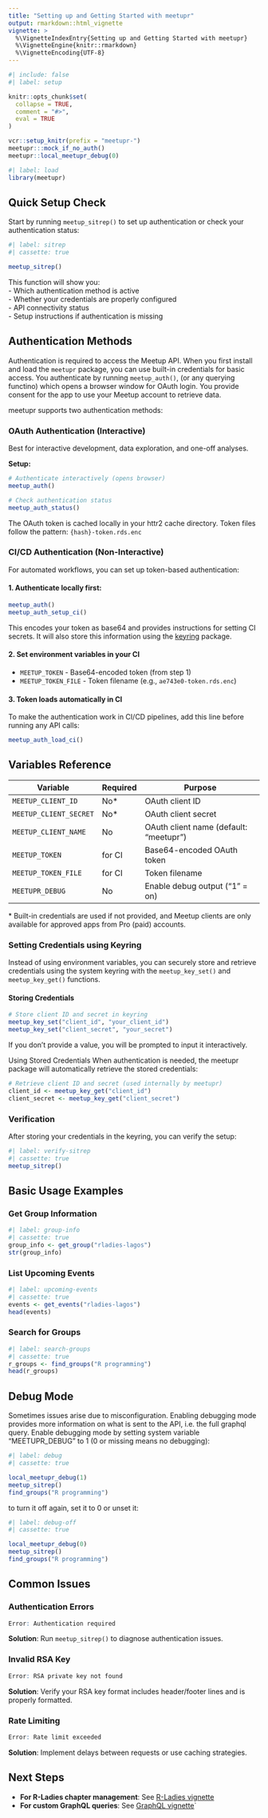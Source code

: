 ```yaml
---
title: "Setting up and Getting Started with meetupr"
output: rmarkdown::html_vignette
vignette: >
  %\VignetteIndexEntry{Setting up and Getting Started with meetupr}
  %\VignetteEngine{knitr::rmarkdown}
  %\VignetteEncoding{UTF-8}
---
```


```r
#| include: false
#| label: setup

knitr::opts_chunk$set(
  collapse = TRUE,
  comment = "#>",
  eval = TRUE
)

vcr::setup_knitr(prefix = "meetupr-")
meetupr:::mock_if_no_auth()
meetupr::local_meetupr_debug(0)
```

```r
#| label: load
library(meetupr)
```

## Quick Setup Check

Start by running `meetup_sitrep()` to set up authentication or check your authentication status:

```r
#| label: sitrep
#| cassette: true

meetup_sitrep()
```

This function will show you:  
- Which authentication method is active  
- Whether your credentials are properly configured  
- API connectivity status  
- Setup instructions if authentication is missing  

## Authentication Methods

Authentication is required to access the Meetup API.
When you first install and load the `meetupr` package, you can use built-in credentials for basic access.
You authenticate by running `meetup_auth()`, (or any querying functino) which opens a browser window for OAuth login.
You provide consent for the app to use your Meetup account to retrieve data.

meetupr supports two authentication methods:

### OAuth Authentication (Interactive)

Best for interactive development, data exploration, and one-off analyses.

**Setup:**

```r
# Authenticate interactively (opens browser)
meetup_auth()

# Check authentication status
meetup_auth_status()
```

The OAuth token is cached locally in your httr2 cache directory. 
Token files follow the pattern: `{hash}-token.rds.enc`

### CI/CD Authentication (Non-Interactive)

For automated workflows, you can set up token-based authentication:

#### 1. Authenticate locally first:

```r
meetup_auth()
meetup_auth_setup_ci()
```

This encodes your token as base64 and provides instructions for setting CI secrets.
It will also store this information using the [keyring](https://keyring.r-lib.org/) package.

#### 2. Set environment variables in your CI

- `MEETUP_TOKEN` - Base64-encoded token (from step 1)  
- `MEETUP_TOKEN_FILE` - Token filename (e.g., `ae743e0-token.rds.enc`)  

#### 3. Token loads automatically in CI

To make the authentication work in CI/CD pipelines, add this line before running any API calls:

```r
meetup_auth_load_ci()
```

## Variables Reference

| Variable | Required | Purpose |
|----------|----------|---------|
| `MEETUP_CLIENT_ID` | No* | OAuth client ID |
| `MEETUP_CLIENT_SECRET` | No* | OAuth client secret |
| `MEETUP_CLIENT_NAME` | No | OAuth client name (default: "meetupr") |
| `MEETUP_TOKEN` | for CI | Base64-encoded OAuth token |
| `MEETUP_TOKEN_FILE` | for CI | Token filename |
| `MEETUPR_DEBUG` | No | Enable debug output ("1" = on) |

\* Built-in credentials are used if not provided, and Meetup clients are only available for approved apps from Pro (paid) accounts.

### Setting Credentials using Keyring

Instead of using environment variables, you can securely store and retrieve credentials using the system keyring with the `meetup_key_set()` and `meetup_key_get()` functions.

#### Storing Credentials

```r
# Store client ID and secret in keyring
meetup_key_set("client_id", "your_client_id")
meetup_key_set("client_secret", "your_secret")
```

If you don't provide a value, you will be prompted to input it interactively.

Using Stored Credentials
When authentication is needed, the meetupr package will automatically retrieve the stored credentials:


```r
# Retrieve client ID and secret (used internally by meetupr)
client_id <- meetup_key_get("client_id")
client_secret <- meetup_key_get("client_secret")
```

### Verification

After storing your credentials in the keyring, you can verify the setup:

```r
#| label: verify-sitrep
#| cassette: true
meetup_sitrep()
```

## Basic Usage Examples

### Get Group Information

```r
#| label: group-info
#| cassette: true
group_info <- get_group("rladies-lagos")
str(group_info)
```

### List Upcoming Events

```r
#| label: upcoming-events
#| cassette: true
events <- get_events("rladies-lagos")
head(events)
```

### Search for Groups

```r
#| label: search-groups
#| cassette: true
r_groups <- find_groups("R programming")
head(r_groups)
```

## Debug Mode

Sometimes issues arise due to misconfiguration.
Enabling debugging mode provides more information on what is sent to the API, i.e. the full graphql query.
Enable debugging mode by setting system variable "MEETUPR_DEBUG" to 1 (0 or missing means no debugging):

```r
#| label: debug
#| cassette: true

local_meetupr_debug(1)
meetup_sitrep()
find_groups("R programming")
```

to turn it off again, set it to 0 or unset it:

```r
#| label: debug-off
#| cassette: true

local_meetupr_debug(0)
meetup_sitrep()
find_groups("R programming")
```

## Common Issues

### Authentication Errors

```r
Error: Authentication required
```

**Solution**: Run `meetup_sitrep()` to diagnose authentication issues.

### Invalid RSA Key

```r
Error: RSA private key not found
```

**Solution**: Verify your RSA key format includes header/footer lines and is properly formatted.

### Rate Limiting

```r
Error: Rate limit exceeded
```

**Solution**: Implement delays between requests or use caching strategies.


## Next Steps

- **For R-Ladies chapter management**: See [R-Ladies vignette](rladies.html)  
- **For custom GraphQL queries**: See [GraphQL vignette](graphql.html)`

